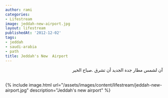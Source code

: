 ```yaml
---
author: rami
categories:
- Lifestream
image: jeddah-new-airport.jpg
layout: lifestream
publishedAt: '2012-12-02'
tags:
- jeddah
- saudi-arabia
- path
title: Jeddah's New  Airport
---
```


<div dir="rtl">آن لشمس مطار جدة الجديد أن تشرق .صباح الخير</div><br>

{% include image.html url="/assets/images/content/lifestream/jeddah-new-airport.jpg" description="Jeddah's new airport" %}